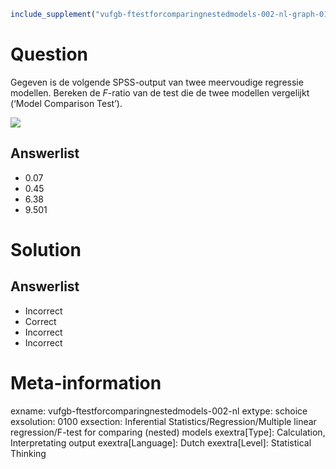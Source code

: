 ```r
include_supplement("vufgb-ftestforcomparingnestedmodels-002-nl-graph-01.png", recursive = TRUE)
```
Question
========
  
Gegeven is de volgende SPSS-output van twee meervoudige regressie modellen. Bereken de *F*-ratio van de test die de twee modellen vergelijkt (‘Model Comparison Test’).

![](vufgb-ftestforcomparingnestedmodels-002-nl-graph-01.png)
  
Answerlist
----------
* 0.07
* 0.45
* 6.38
* 9.501

Solution
========

Answerlist
----------
* Incorrect
* Correct
* Incorrect
* Incorrect

Meta-information
================
exname: vufgb-ftestforcomparingnestedmodels-002-nl
extype: schoice
exsolution: 0100
exsection: Inferential Statistics/Regression/Multiple linear regression/F-test for comparing (nested) models
exextra[Type]: Calculation, Interpretating output
exextra[Language]: Dutch
exextra[Level]: Statistical Thinking